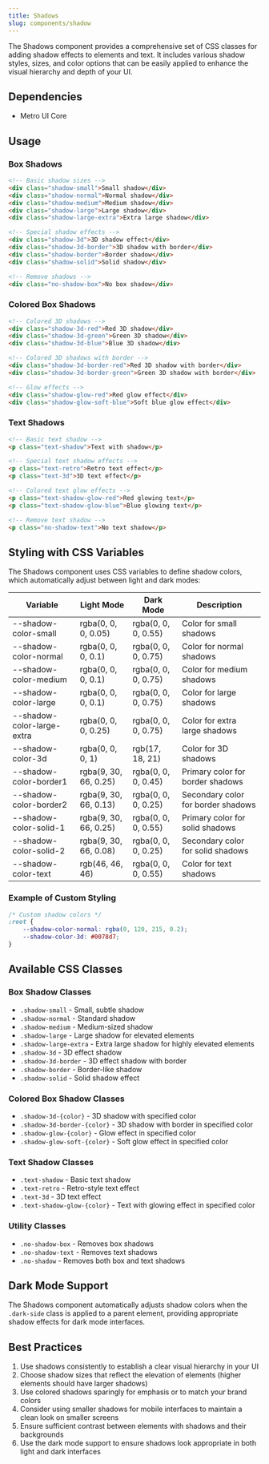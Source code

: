 ```yaml
---
title: Shadows
slug: components/shadow
---
```


The Shadows component provides a comprehensive set of CSS classes for adding shadow effects to elements and text. It includes various shadow styles, sizes, and color options that can be easily applied to enhance the visual hierarchy and depth of your UI.

## Dependencies

- Metro UI Core

## Usage

### Box Shadows

```html
<!-- Basic shadow sizes -->
<div class="shadow-small">Small shadow</div>
<div class="shadow-normal">Normal shadow</div>
<div class="shadow-medium">Medium shadow</div>
<div class="shadow-large">Large shadow</div>
<div class="shadow-large-extra">Extra large shadow</div>

<!-- Special shadow effects -->
<div class="shadow-3d">3D shadow effect</div>
<div class="shadow-3d-border">3D shadow with border</div>
<div class="shadow-border">Border shadow</div>
<div class="shadow-solid">Solid shadow</div>

<!-- Remove shadows -->
<div class="no-shadow-box">No box shadow</div>
```

### Colored Box Shadows

```html
<!-- Colored 3D shadows -->
<div class="shadow-3d-red">Red 3D shadow</div>
<div class="shadow-3d-green">Green 3D shadow</div>
<div class="shadow-3d-blue">Blue 3D shadow</div>

<!-- Colored 3D shadows with border -->
<div class="shadow-3d-border-red">Red 3D shadow with border</div>
<div class="shadow-3d-border-green">Green 3D shadow with border</div>

<!-- Glow effects -->
<div class="shadow-glow-red">Red glow effect</div>
<div class="shadow-glow-soft-blue">Soft blue glow effect</div>
```

### Text Shadows

```html
<!-- Basic text shadow -->
<p class="text-shadow">Text with shadow</p>

<!-- Special text shadow effects -->
<p class="text-retro">Retro text effect</p>
<p class="text-3d">3D text effect</p>

<!-- Colored text glow effects -->
<p class="text-shadow-glow-red">Red glowing text</p>
<p class="text-shadow-glow-blue">Blue glowing text</p>

<!-- Remove text shadow -->
<p class="no-shadow-text">No text shadow</p>
```

## Styling with CSS Variables

The Shadows component uses CSS variables to define shadow colors, which automatically adjust between light and dark modes:

| Variable | Light Mode | Dark Mode | Description |
| -------- | ---------- | --------- | ----------- |
| --shadow-color-small | rgba(0, 0, 0, 0.05) | rgba(0, 0, 0, 0.55) | Color for small shadows |
| --shadow-color-normal | rgba(0, 0, 0, 0.1) | rgba(0, 0, 0, 0.75) | Color for normal shadows |
| --shadow-color-medium | rgba(0, 0, 0, 0.1) | rgba(0, 0, 0, 0.75) | Color for medium shadows |
| --shadow-color-large | rgba(0, 0, 0, 0.1) | rgba(0, 0, 0, 0.75) | Color for large shadows |
| --shadow-color-large-extra | rgba(0, 0, 0, 0.25) | rgba(0, 0, 0, 0.75) | Color for extra large shadows |
| --shadow-color-3d | rgba(0, 0, 0, 1) | rgb(17, 18, 21) | Color for 3D shadows |
| --shadow-color-border1 | rgba(9, 30, 66, 0.25) | rgba(0, 0, 0, 0.45) | Primary color for border shadows |
| --shadow-color-border2 | rgba(9, 30, 66, 0.13) | rgba(0, 0, 0, 0.25) | Secondary color for border shadows |
| --shadow-color-solid-1 | rgba(9, 30, 66, 0.25) | rgba(0, 0, 0, 0.55) | Primary color for solid shadows |
| --shadow-color-solid-2 | rgba(9, 30, 66, 0.08) | rgba(0, 0, 0, 0.25) | Secondary color for solid shadows |
| --shadow-color-text | rgb(46, 46, 46) | rgba(0, 0, 0, 0.55) | Color for text shadows |

### Example of Custom Styling

```css
/* Custom shadow colors */
:root {
    --shadow-color-normal: rgba(0, 120, 215, 0.2);
    --shadow-color-3d: #0078d7;
}
```

## Available CSS Classes

### Box Shadow Classes
- `.shadow-small` - Small, subtle shadow
- `.shadow-normal` - Standard shadow
- `.shadow-medium` - Medium-sized shadow
- `.shadow-large` - Large shadow for elevated elements
- `.shadow-large-extra` - Extra large shadow for highly elevated elements
- `.shadow-3d` - 3D effect shadow
- `.shadow-3d-border` - 3D effect shadow with border
- `.shadow-border` - Border-like shadow
- `.shadow-solid` - Solid shadow effect

### Colored Box Shadow Classes
- `.shadow-3d-{color}` - 3D shadow with specified color
- `.shadow-3d-border-{color}` - 3D shadow with border in specified color
- `.shadow-glow-{color}` - Glow effect in specified color
- `.shadow-glow-soft-{color}` - Soft glow effect in specified color

### Text Shadow Classes
- `.text-shadow` - Basic text shadow
- `.text-retro` - Retro-style text effect
- `.text-3d` - 3D text effect
- `.text-shadow-glow-{color}` - Text with glowing effect in specified color

### Utility Classes
- `.no-shadow-box` - Removes box shadows
- `.no-shadow-text` - Removes text shadows
- `.no-shadow` - Removes both box and text shadows

## Dark Mode Support

The Shadows component automatically adjusts shadow colors when the `.dark-side` class is applied to a parent element, providing appropriate shadow effects for dark mode interfaces.

## Best Practices

1. Use shadows consistently to establish a clear visual hierarchy in your UI
2. Choose shadow sizes that reflect the elevation of elements (higher elements should have larger shadows)
3. Use colored shadows sparingly for emphasis or to match your brand colors
4. Consider using smaller shadows for mobile interfaces to maintain a clean look on smaller screens
5. Ensure sufficient contrast between elements with shadows and their backgrounds
6. Use the dark mode support to ensure shadows look appropriate in both light and dark interfaces
